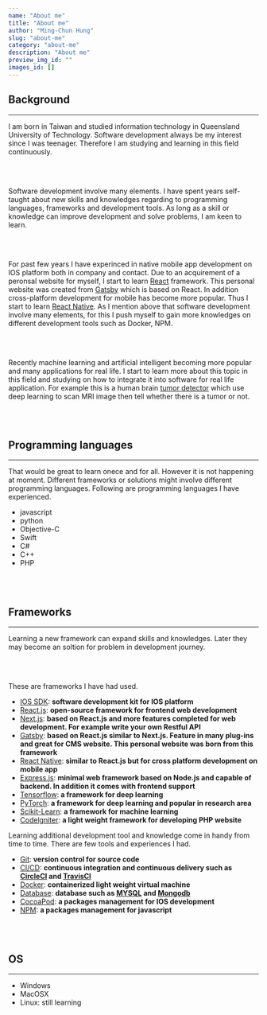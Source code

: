 ```yaml
---
name: "About me"
title: "About me"
author: "Ming-Chun Hung"
slug: "about-me"
category: "about-me"
description: "About me"
preview_img_id: ""
images_id: []
---
```


## Background

---

I am born in Taiwan and studied information technology in Queensland
University of Technology. Software development always be my interest
since I was teenager. Therefore I am studying and learning in this field
continuously.

<br />
<br />

Software development involve many elements. I have spent years self-taught
about new skills and knowledges regarding to programming languages, frameworks
and development tools. As long as a skill or knowledge can improve development
and solve problems, I am keen to learn.

<br />
<br />

For past few years I have experinced in native mobile app development
on IOS platform both in company and contact. Due to an acquirement of a peronsal
website for myself, I start to learn [React](https://react.dev/) framework.
This personal website was created from [Gatsby](https://www.gatsbyjs.com/) which
is based on React. In addition cross-platform development
for mobile has become more popular. Thus I start to learn [React Native](https://reactnative.dev/).
As I mention above that software development involve many elements, for this I push
myself to gain more knowledges on different development tools such as Docker, NPM.

<br />
<br />

Recently machine learning and artificial intelligent becoming more popular and many
applications for real life. I start to learn more about this topic in this field
and studying on how to integrate it into software for real life application. For
example this is a human brain [tumor detector](https://braintumordetectorapp.streamlit.app/)
which use deep learning to scan MRI image then tell whether there is a tumor or not.

<br />
<br />

## Programming languages

---

That would be great to learn onece and for all. However it is not happening at moment.
Different frameworks or solutions might involve different programming languages.
Following are programming languages I have experienced.

- javascript
- python
- Objective-C
- Swift
- C#
- C++
- PHP

<br />
<br />

## Frameworks

---

Learning a new framework can expand skills and knowledges. Later they may become
an soltion for problem in development journey.

<br />
<br />

These are frameworks I have had used.

- [IOS SDK](https://en.wikipedia.org/wiki/IOS_SDK): **software development kit for IOS platform**
- [React.js](https://react.dev/): **open-source framework for frontend web development**
- [Next.js](https://nextjs.org/): **based on React.js and more features completed for web development. For
  example write your own Restful API**
- [Gatsby](https://www.gatsbyjs.com/): **based on React.js similar to Next.js. Feature in many plug-ins
  and great for CMS website. This personal website was born from this framework**
- [React Native](https://reactnative.dev/): **similar to React.js but for cross platform development on mobile app**
- [Express.js](https://expressjs.com/): **minimal web framework based on Node.js and capable of backend. In addition
  it comes with frontend support**
- [Tensorflow](https://www.tensorflow.org/): **a framework for deep learning**
- [PyTorch](https://pytorch.org/): **a framework for deep learning and popular in research area**
- [Scikit-Learn](https://scikit-learn.org/stable/): **a framework for machine learning**
- [Codelgniter](https://www.codeigniter.com/): **a light weight framework for developing PHP website**

Learning additional development tool and knowledge come in handy from time to time.
There are few tools and experiences I had.

- [Git](https://git-scm.com/book/en/v2/Getting-Started-About-Version-Control): **version control for source code**
- [CI/CD](https://en.wikipedia.org/wiki/CI/CD): **continuous integration and continuous delivery such as
  [CircleCI](https://circleci.com/) and [TravisCI](https://www.travis-ci.com/)**
- [Docker](https://www.docker.com/): **containerized light weight virtual machine**
- [Database](https://en.wikipedia.org/wiki/Database): **database such as [MYSQL](https://www.mysql.com/) and
  [Mongodb](https://www.mongodb.com/)**
- [CocoaPod](https://cocoapods.org/): **a packages management for IOS development**
- [NPM](https://www.npmjs.com/): **a packages management for javascript**

<br />
<br />

## OS

---

- Windows
- MacOSX
- Linux: still learning

<br />
<br />
